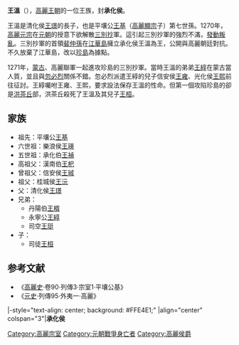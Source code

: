 {{Infobox Korean name
|hangul=승화후 왕온
|hanja=承化侯 王溫
|rr=Seung-hwa-hu Wang On
|mr=Sŭng-hwa-hu Wang On
|}}
'''王溫'''（{{bd|？||1271年||catIdx=W王}}），[[高麗王朝|高麗王朝]]的一位王族，封'''承化侯'''。

王溫是清化侯[[王璟_(高麗)|王璟]]的長子，也是平壤公[[王基_(高麗)|王基]]（[[高麗顯宗|高麗顯宗]]子）第七世孫。1270年，[[高麗元宗|高麗元宗]]在[[元朝|元朝]]的授意下欲解散[[三別抄|三別抄]]軍。這引起三別抄軍的強烈不滿，[[三別抄之亂|發動叛亂]]。三別抄軍的首領[[裴仲孫|裴仲孫]]在[[江華島|江華島]]擁立承化侯王溫為王，公開與高麗朝廷對抗。不久放棄了江華島，改以[[珍島郡|珍島]]為據點。

1271年，[[蒙古|蒙古]]、高麗聯軍一起進攻珍島的三別抄軍。當時王溫的弟弟[[王綧|王綧]]在蒙古當人質，並且與[[忽必烈|忽必烈]]關係不錯。忽必烈派遣王綧的兒子信安侯[[王雍_(高麗)|王雍]]、光化侯[[王熙_(高麗)|王熙]]前往征討。王綧囑咐王雍、王熙，要求設法保存王溫的性命。但第一個攻陷珍島的卻是[[洪茶丘|洪茶丘]]部，洪茶丘殺死了王溫及其兒子[[王桓_(高麗)|王桓]]。
==家族==
*祖先：平壤公[[王基_(高麗)|王基]]
*六世祖：樂浪侯[[王瑛|王瑛]]
*五世祖：承化伯[[王禎|王禎]]
*高祖父：漢南伯[[王𣏌|王𣏌]]
*曾祖父：信安侯[[王珹|王珹]]
*祖父：桂城侯[[王沅|王沅]]
*父：清化侯[[王璟_(高麗)|王璟]]
*兄弟：
**丹陽伯[[王楈|王楈]]
**永寧公[[王綧|王綧]]
**司空[[王珽|王珽]]
*子：
**司徒[[王桓_(高麗)|王桓]]

==参考文献==
*《[[高麗史|高麗史]]·卷90·列傳3·宗室1·平壤公基》
*《[[元史|元史]]·列傳95·外夷一·高麗》

{{start box}}
|-style="text-align: center; background: #FFE4E1;"
|align="center" colspan="3"|'''承化侯'''
{{s-before|[[高麗元宗|高麗元宗]]}}
{{s-title|[[朝鮮半島君主列表#高麗|高麗王朝國王]]|1270年－1271年}}
{{s-after|高麗元宗}}
{{end box}}
{{高麗王朝君主}}

[[Category:高麗宗室|Category:高麗宗室]]
[[Category:元朝戰爭身亡者|Category:元朝戰爭身亡者]]
[[Category:高麗侯爵|Category:高麗侯爵]]